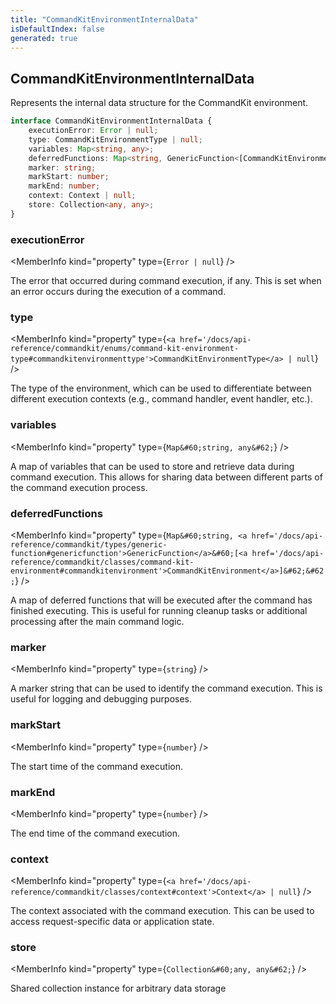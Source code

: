 ```yaml
---
title: "CommandKitEnvironmentInternalData"
isDefaultIndex: false
generated: true
---
```



<!-- This file was generated from the CommandKit source. Do not modify. Instead, re-run the "docgen" script -->


## CommandKitEnvironmentInternalData

<GenerationInfo sourceFile="packages/commandkit/src/context/environment.ts" sourceLine="10" packageName="commandkit" />

Represents the internal data structure for the CommandKit environment.

```ts title="Signature"
interface CommandKitEnvironmentInternalData {
    executionError: Error | null;
    type: CommandKitEnvironmentType | null;
    variables: Map<string, any>;
    deferredFunctions: Map<string, GenericFunction<[CommandKitEnvironment]>>;
    marker: string;
    markStart: number;
    markEnd: number;
    context: Context | null;
    store: Collection<any, any>;
}
```

<div className="members-wrapper">

### executionError

<MemberInfo kind="property" type={`Error | null`}   />

The error that occurred during command execution, if any.
This is set when an error occurs during the execution of a command.
### type

<MemberInfo kind="property" type={`<a href='/docs/api-reference/commandkit/enums/command-kit-environment-type#commandkitenvironmenttype'>CommandKitEnvironmentType</a> | null`}   />

The type of the environment, which can be used to differentiate between
different execution contexts (e.g., command handler, event handler, etc.).
### variables

<MemberInfo kind="property" type={`Map&#60;string, any&#62;`}   />

A map of variables that can be used to store and retrieve data during command execution.
This allows for sharing data between different parts of the command execution process.
### deferredFunctions

<MemberInfo kind="property" type={`Map&#60;string, <a href='/docs/api-reference/commandkit/types/generic-function#genericfunction'>GenericFunction</a>&#60;[<a href='/docs/api-reference/commandkit/classes/command-kit-environment#commandkitenvironment'>CommandKitEnvironment</a>]&#62;&#62;`}   />

A map of deferred functions that will be executed after the command has finished executing.
This is useful for running cleanup tasks or additional processing after the main command logic.
### marker

<MemberInfo kind="property" type={`string`}   />

A marker string that can be used to identify the command execution.
This is useful for logging and debugging purposes.
### markStart

<MemberInfo kind="property" type={`number`}   />

The start time of the command execution.
### markEnd

<MemberInfo kind="property" type={`number`}   />

The end time of the command execution.
### context

<MemberInfo kind="property" type={`<a href='/docs/api-reference/commandkit/classes/context#context'>Context</a> | null`}   />

The context associated with the command execution.
This can be used to access request-specific data or application state.
### store

<MemberInfo kind="property" type={`Collection&#60;any, any&#62;`}   />

Shared collection instance for arbitrary data storage


</div>
